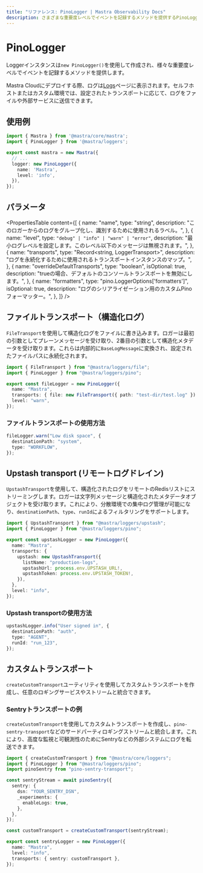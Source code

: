 ```yaml
---
title: "リファレンス: PinoLogger | Mastra Observability Docs"
description: さまざまな重要度レベルでイベントを記録するメソッドを提供するPinoLoggerのドキュメント。
---
```




# PinoLogger

Loggerインスタンスは`new PinoLogger()`を使用して作成され、様々な重要度レベルでイベントを記録するメソッドを提供します。

Mastra Cloudにデプロイする際、ログは[Logs](../../docs/mastra-cloud/dashboard.mdx#logs)ページに表示されます。セルフホストまたはカスタム環境では、設定されたトランスポートに応じて、ログをファイルや外部サービスに送信できます。



## 使用例

```typescript filename="src/mastra/index.ts" showLineNumbers copy
import { Mastra } from '@mastra/core/mastra';
import { PinoLogger } from '@mastra/loggers';

export const mastra = new Mastra({
  // ...
  logger: new PinoLogger({
    name: 'Mastra',
    level: 'info',
  }),
});
```



## パラメータ

<PropertiesTable
  content={[
    {
      name: "name",
      type: "string",
      description: "このロガーからのログをグループ化し、識別するために使用されるラベル。",
    },
     {
      name: "level",
      type: `"debug" | "info" | "warn" | "error"`,
      description: "最小ログレベルを設定します。このレベル以下のメッセージは無視されます。",
    },
    {
      name: "transports",
      type: "Record<string, LoggerTransport>",
      description: "ログを永続化するために使用されるトランスポートインスタンスのマップ。",
    },
    {
      name: "overrideDefaultTransports",
      type: "boolean",
      isOptional: true,
      description: "trueの場合、デフォルトのコンソールトランスポートを無効にします。",
    },
    {
      name: "formatters",
      type: "pino.LoggerOptions['formatters']",
      isOptional: true,
      description: "ログのシリアライゼーション用のカスタムPinoフォーマッター。",
    },
  ]}
/>




## ファイルトランスポート（構造化ログ）

`FileTransport`を使用して構造化ログをファイルに書き込みます。ロガーは最初の引数としてプレーンメッセージを受け取り、2番目の引数として構造化メタデータを受け取ります。これらは内部的に`BaseLogMessage`に変換され、設定されたファイルパスに永続化されます。


```typescript filename="src/mastra/loggers/file-transport.ts" showLineNumbers copy
import { FileTransport } from "@mastra/loggers/file";
import { PinoLogger } from "@mastra/loggers/pino";

export const fileLogger = new PinoLogger({
  name: "Mastra",
  transports: { file: new FileTransport({ path: "test-dir/test.log" }) },
  level: "warn",
});
```

### ファイルトランスポートの使用方法

```typescript showLineNumbers copy
fileLogger.warn("Low disk space", {
  destinationPath: "system",
  type: "WORKFLOW",
});
```



## Upstash transport (リモートログドレイン)

`UpstashTransport`を使用して、構造化されたログをリモートのRedisリストにストリーミングします。ロガーは文字列メッセージと構造化されたメタデータオブジェクトを受け取ります。これにより、分散環境での集中ログ管理が可能になり、`destinationPath`、`type`、`runId`によるフィルタリングをサポートします。

```typescript filename="src/mastra/loggers/upstash-transport.ts" showLineNumbers copy
import { UpstashTransport } from "@mastra/loggers/upstash";
import { PinoLogger } from "@mastra/loggers/pino";

export const upstashLogger = new PinoLogger({
  name: "Mastra",
  transports: {
    upstash: new UpstashTransport({
      listName: "production-logs",
      upstashUrl: process.env.UPSTASH_URL!,
      upstashToken: process.env.UPSTASH_TOKEN!,
    }),
  },
  level: "info",
});
```


### Upstash transportの使用方法

```typescript showLineNumbers copy
upstashLogger.info("User signed in", {
  destinationPath: "auth",
  type: "AGENT",
  runId: "run_123",
});
```



## カスタムトランスポート

`createCustomTransport`ユーティリティを使用してカスタムトランスポートを作成し、任意のロギングサービスやストリームと統合できます。

### Sentryトランスポートの例

`createCustomTransport`を使用してカスタムトランスポートを作成し、`pino-sentry-transport`などのサードパーティロギングストリームと統合します。これにより、高度な監視と可観測性のためにSentryなどの外部システムにログを転送できます。

```typescript filename="src/mastra/loggers/sentry-transport.ts" showLineNumbers copy
import { createCustomTransport } from "@mastra/core/loggers";
import { PinoLogger } from "@mastra/loggers/pino";
import pinoSentry from "pino-sentry-transport";

const sentryStream = await pinoSentry({
  sentry: {
    dsn: "YOUR_SENTRY_DSN",
    _experiments: {
      enableLogs: true,
    },
  },
});

const customTransport = createCustomTransport(sentryStream);

export const sentryLogger = new PinoLogger({
  name: "Mastra",
  level: "info",
  transports: { sentry: customTransport },
});
```
